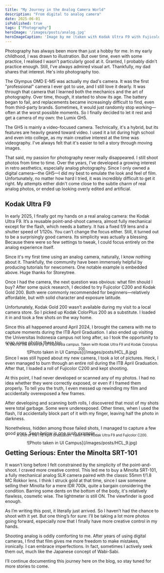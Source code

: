 ```yaml
---
title: "My Journey in the Analog Camera World"
description: "From digital to analog camera"
date: 2025-06-01
isPublished: true
tags: ["Photography"]
heroImage: '/images/posts/analog.jpg'
heroImageCaption: 'Image by me (taken with Kodak Ultra F9 with Fujicolor C200)'
---
```


Photography has always been more than just a hobby for me. In my early childhood, I was drawn to illustration. But over time, even with some practice, I realised I wasn't particularly good at it. Granted, I probably didn't practice enough. Still, I've always admired visual art. Thankfully, my dad shares that interest. He's into photography too.

The Olympus OMD E-M5 was actually my dad's camera. It was the first "professional" camera I ever got to use, and I still love it dearly. It was through that camera that I learned both the mechanics and the art of photography. Over time, though, it started to show its age. The battery began to fail, and replacements became increasingly difficult to find, even from third-party brands. Sometimes, it would just randomly stop working—often at the worst possible moments. So I finally decided to let it rest and get a camera of my own: the Lumix GH5.

The GH5 is mainly a video-focused camera. Technically, it's a hybrid, but its features are heavily geared toward video. I used it a lot during high school and even into college, as my main creative interest at the time was videography. I've always felt that it's easier to tell a story through moving images.

That said, my passion for photography never really disappeared. I still shoot photos from time to time. Over the years, I've developed a growing interest in retro aesthetics, especially analog photography. Since I only owned a digital camera—the GH5—I did my best to emulate the look and feel of film. Unfortunately, no matter how hard I tried, it was incredibly difficult to get it right. My attempts either didn't come close to the subtle charm of real analog photos, or ended up looking overly edited and artificial.

## Kodak Ultra F9


In early 2025, I finally got my hands on a real analog camera: the Kodak Ultra F9. It’s a reusable point-and-shoot camera, almost fully mechanical except for the flash, which needs a battery. It has a fixed f/9 lens and a shutter speed of 1/120s. You can’t change the focus either. Still, it turned out to be a surprisingly good camera. Its simplicity was actually a blessing. Because there were so few settings to tweak, I could focus entirely on the analog experience itself.

<YouTube id="2JQImA06-nM" />

Since it's my first time using an analog camera, naturally, I know nothing about it. Thankfully, the community have been immensely helpful by producing tutorials for newcomers. One notable example is embedded above. Huge thanks for Storeytree.

Once I had the camera, the next question was obvious: what film should I buy? After some quick research, I decided to try Fujicolor C200 and Kodak Gold 200. Both were commonly recommended for beginners—relatively affordable, but with solid character and exposure latitude.

Unfortunately, Kodak Gold 200 wasn’t available during my visit to a local camera store. So I picked up Kodak ColorPlus 200 as a substitute. I loaded it in and took a few shots on the way home.

Since this all happened around April 2024, I brought the camera with me to capture moments during the ITB April Graduation. I also ended up visiting the Universitas Indonesia campus not long after, so I took the opportunity to snap some photos there too.
<div style="text-align: center;  margin: 0 auto;">
  ![Photo taken in UI Campus](/images/posts/HCL_8.jpg)
  <p style="font-size: 0.8em; margin-top: -2.5rem;">A shot of the University of Indonesia campus. Taken with Kodak Ultra F9 and Kodak Colorplus 200.</p>
</div>

Since I was still hyped about my new camera, I took a lot of pictures. Heck, I even managed to burn through an entire roll during the ITB April Graduation. After that, I loaded a roll of Fujicolor C200 and kept shooting.

At this point, I had never developed or scanned any of my photos. I had no idea whether they were correctly exposed, or even if I framed them properly. To tell you the truth, I even messed up rewinding my film and accidentally overexposed a few frames.

After developing and scanning both rolls, I discovered that most of my shots were total garbage. Some were underexposed. Other times, when I used the flash, I’d accidentally block part of it with my finger, leaving half the photo in darkness.

Nonetheless, hidden among those failed shots, I managed to capture a few good ones. Seen below is one such example.

<div style="text-align: center;  margin: 0 auto;">
  ![Photo taken in UI Campus](/images/posts/HCL_9.jpg)
  <p style="font-size: 0.8em; margin-top: -2.5rem;">A shot of the ITB April Graduation. Taken with Kodak Ultra F9 and Fujicolor C200.</p>
</div>

## Getting Serious: Enter the Minolta SRT-101

It wasn't long before I felt constrained by the simplicity of the point-and-shoot. I craved more creative control. This led me to buy a Minolta SRT-101, a fully mechanical analog SLR camera paired with the classic 55mm f/1.8 MC Rokkor lens.  I think I struck gold at that time, since I saw someone selling their Minolta for a mere IDR 700k, quite a bargain considering the condition. Barring some dents on the bottom of the body, it's relatively flawless, cosmetic wise. The lightmeter is still ON. The viewfinder is good enough.

As I’m writing this post, it literally just arrived. So I haven’t had the chance to shoot with it yet. But one thing’s for sure: I’ll be taking a lot more photos going forward, especially now that I finally have more creative control in my hands.

Shooting analog is oddly comforting to me. After years of using digital cameras, I find that film gives me more freedom to make mistakes, ironically. I can embrace imperfections. In fact, sometimes I actively seek them out, much like the Japanese concept of Wabi-Sabi.

I’ll continue documenting this journey here on the blog, so stay tuned for more stories to come.